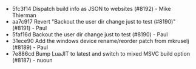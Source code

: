 - 5fc3f14 Dispatch build info as JSON to websites (#8192) - Mike Thierman
- aa7c917 Revert "Backout the user dir change just to test (#8190)" (#8191) - Paul
- 5faf16d Backout the user dir change just to test (#8190) - Paul
- 31ece90 Add the windows device rename/reorder patch from mkruselj (#8189) - Paul
- 7e886cd Bump LuaJIT to latest and switch to mixed MSVC build option (#8187) - nuoun